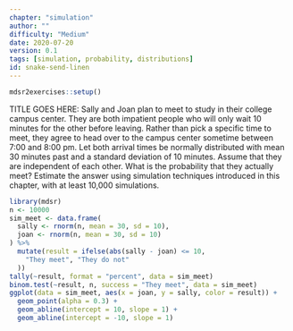 ```yaml
---
chapter: "simulation"
author: ""
difficulty: "Medium"
date: 2020-07-20 
version: 0.1
tags: [simulation, probability, distributions]
id: snake-send-linen
---
```


```r
mdsr2exercises::setup()
```

TITLE GOES HERE: Sally and Joan plan to meet to study in their college campus center.  They are both impatient people who will only wait 10 minutes for the other before leaving.  Rather than pick a specific time to meet, they agree to head over to the campus center sometime between 7:00 and 8:00 pm.  Let both arrival times be normally distributed with mean 30 minutes past and a standard deviation of 10 minutes. Assume that they are independent of each other.  What is the probability that they actually meet?  Estimate the answer using simulation techniques introduced in this chapter, with at least 10,000 simulations.


<!--begin-answer-->
```r
library(mdsr)
n <- 10000
sim_meet <- data.frame(
  sally <- rnorm(n, mean = 30, sd = 10),
  joan <- rnorm(n, mean = 30, sd = 10)
) %>%
  mutate(result = ifelse(abs(sally - joan) <= 10,
    "They meet", "They do not"
  ))
tally(~result, format = "percent", data = sim_meet)
binom.test(~result, n, success = "They meet", data = sim_meet)
ggplot(data = sim_meet, aes(x = joan, y = sally, color = result)) +
  geom_point(alpha = 0.3) +
  geom_abline(intercept = 10, slope = 1) +
  geom_abline(intercept = -10, slope = 1)
```
<!--end-answer-->


